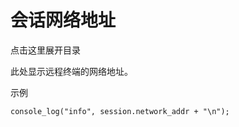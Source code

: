 # 会话网络地址

点击这里展开目录

此处显示远程终端的网络地址。

示例

```xml
console_log("info", session.network_addr + "\n");
```